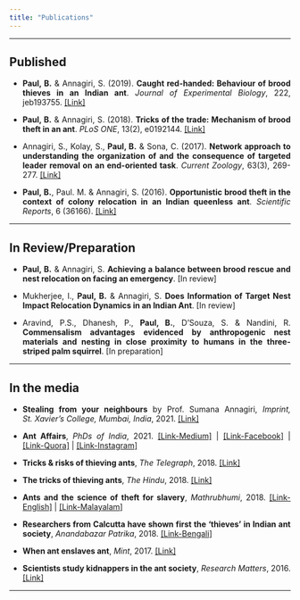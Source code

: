 ```yaml
---
title: "Publications"
---
```


<style>
body {
text-align: justify}
</style>

----

## Published

* **Paul, B.** & Annagiri, S. (2019). **Caught red-handed: Behaviour of brood thieves in an Indian ant**. *Journal of Experimental Biology*, 222, jeb193755. <a href='https://jeb.biologists.org/content/222/2/jeb193755' target='_blank'>[Link]</a>

* **Paul, B.** & Annagiri, S. (2018). **Tricks of the trade: Mechanism of brood theft in an ant**. *PLoS ONE*, 13(2), e0192144. <a href='https://journals.plos.org/plosone/article?id=10.1371/journal.pone.0192144' target='_blank'>[Link]</a>

* Annagiri, S., Kolay, S., **Paul, B.** & Sona, C. (2017). **Network approach to understanding the organization of and the consequence of targeted leader removal on an end-oriented task**. *Current Zoology*, 63(3), 269-277. <a href='https://academic.oup.com/cz/article/63/3/269/3057023' target='_blank'>[Link]</a>

* **Paul, B.**, Paul. M. & Annagiri, S. (2016). **Opportunistic brood theft in the context of colony relocation in an Indian queenless ant**. *Scientific Reports*, 6 (36166). <a href='https://www.nature.com/articles/srep36166' target='_blank'>[Link]</a>

----

## In Review/Preparation

* **Paul, B.** & Annagiri, S. **Achieving a balance between brood rescue and nest relocation on facing an emergency**. [In review]

* Mukherjee, I., **Paul, B.** & Annagiri, S. **Does Information of Target Nest Impact Relocation Dynamics in an Indian Ant**. [In review]

* Aravind, P.S., Dhanesh, P., **Paul, B.**, D’Souza, S. & Nandini, R. **Commensalism advantages evidenced by anthropogenic nest materials and nesting in close proximity to humans in the three-striped palm squirrel**. [In preparation]

----

## In the media

* **Stealing from your neighbours** by Prof. Sumana Annagiri, *Imprint, St. Xavier's College, Mumbai, India*, 2021. <a href='https://heyzine.com/flip-book/0a3c983ebc.html?fbclid=IwAR03a5GxEQbhnmysvGByxCje4mQ61WzD8J-KDjCNH2EqoTCmuehQAgFiKyQ#page/16' target='_blank'>[Link]</a> 

* **Ant Affairs**, *PhDs of India*, 2021. <a href='https://phdsofindia.medium.com/ant-affairs-7b473b995c30' target='_blank'>[Link-Medium]</a> | <a href='https://www.facebook.com/114820623548215/posts/249843483379261/?d=n' target='_blank'>[Link-Facebook]</a> | <a href='https://www.quora.com/q/phdsofindia/Ant-affairs' target='_blank'>[Link-Quora]</a> | <a href='https://www.instagram.com/p/CKiLvSZHaO8/?igshid=15dieij48tdwb' target='_blank'>[Link-Instagram]</a>

* **Tricks & risks of thieving ants**, *The Telegraph*, 2018. <a href='https://www.telegraphindia.com/states/west-bengal/tricks-amp-risks-of-thieving-ants/cid/1412016' target='_blank'>[Link]</a>

* **The tricks of thieving ants**, *The Hindu*, 2018. <a href='https://www.thehindu.com/sci-tech/science/the-tricks-of-thieving-ants/article22952945.ece' target='_blank'>[Link]</a>

* **Ants and the science of theft for slavery**, *Mathrubhumi*, 2018. <a href='https://english.mathrubhumi.com/technology/science/ants-and-the-science-of-theft-for-slavery-1.2667863' target='_blank'>[Link-English]</a> | <a href='https://www.mathrubhumi.com/environment/biodiversity/ants-steal-ant-pupae-from-other-colonies-to-enslave-the-young-ones-for-work-study-1.2667772' target='_blank'>[Link-Malayalam]</a> 

* **Researchers from Calcutta have shown first the 'thieves' in Indian ant society**, *Anandabazar Patrika*, 2018. <a href='https://www.anandabazar.com/others/science/researchers-from-calcutta-have-shown-first-the-thieves-in-indian-ant-society-dgtlx-1.802867' target='_blank'>[Link-Bengali]</a>

* **When ant enslaves ant**, *Mint*, 2017. <a href='https://www.livemint.com/Sundayapp/gzW6cUolzPS88SGtBZN4GP/When-ant-enslaves-ant.html' target='_blank'>[Link]</a>

* **Scientists study kidnappers in the ant society**, *Research Matters*, 2016. <a href='https://researchmatters.in/article/scientists-study-kidnappers-ant-society' target='_blank'>[Link]</a> 

----